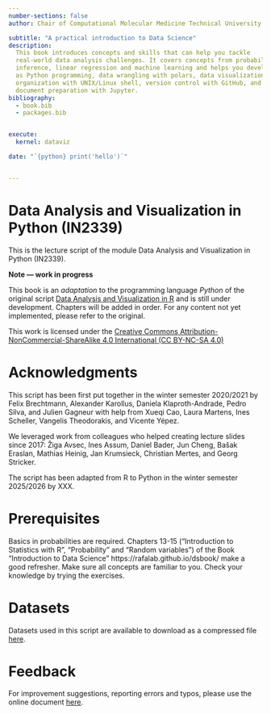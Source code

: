 ```yaml
---
number-sections: false
author: Chair of Computational Molecular Medicine Technical University of Munich

subtitle: "A practical introduction to Data Science"
description:
  This book introduces concepts and skills that can help you tackle
  real-world data analysis challenges. It covers concepts from probability, statistical
  inference, linear regression and machine learning and helps you develop skills such
  as Python programming, data wrangling with polars, data visualization with plotnine, file
  organization with UNIX/Linux shell, version control with GitHub, and reproducible
  document preparation with Jupyter.
bibliography:
  - book.bib
  - packages.bib


execute: 
  kernel: dataviz

date: "`{python} print('hello')`"


---
```



# Data Analysis and Visualization in Python (IN2339) {.unnumbered}

This is the lecture script of the module Data Analysis and Visualization in Python (IN2339).

::: {.book-callout}
**Note — work in progress**

This book is an *adaptation* to the programming language *Python* of the original script [Data Analysis and Visualization in R](https://gagneurlab.github.io/dataviz/)  and is still under development. Chapters will be added in order. For any content not yet implemented, please refer to the original.
:::


This work is licensed under the [Creative Commons Attribution-NonCommercial-ShareAlike 4.0 International (CC BY-NC-SA 4.0)](https://creativecommons.org/licenses/by-nc-sa/4.0)

# Acknowledgments {-}

This script has been first put together in the winter semester 2020/2021 by Felix Brechtmann, Alexander Karollus, Daniela Klaproth-Andrade, Pedro Silva, and Julien Gagneur with help from Xueqi Cao, Laura Martens, Ines Scheller, Vangelis Theodorakis, and Vicente Yépez.

We leveraged work from colleagues who helped creating lecture slides since 2017: Žiga Avsec, Ines Assum, Daniel Bader, Jun Cheng, Bašak Eraslan, Mathias Heinig, Jan Krumsieck, Christian Mertes, and Georg Stricker.

The script has been adapted from R to Python in the winter semester 2025/2026 by XXX.


# Prerequisites {-}
Basics in probabilities are required. Chapters 13-15 ("Introduction to Statistics with R", "Probability" and "Random variables") of the Book "Introduction to Data Science" https://rafalab.github.io/dsbook/ make a good refresher. Make sure all concepts are familiar to you. Check your knowledge by trying the exercises. 

# Datasets {.unnumbered}
Datasets used in this script are available to download as a compressed file [here](http://shorturl.at/otwxO).

# Feedback {-}
For improvement suggestions, reporting errors and typos, please use the online document [here](https://docs.google.com/document/d/1tdWmtkDaNUnQLkG_cNfJ2KLHwnaldtQwZh6pUQh8Mpc/edit?usp=sharing).

<!-- Latex commands -->
\newcommand{\bs}{\boldsymbol} 
\newcommand{\m}{\mathbf}

\newcommand{\w}{\m w} 
\newcommand{\x}{\m x}
\newcommand{\y}{\m y}

\newcommand{\X}{\m X} 
\newcommand{\I}{\m I} 

\newcommand{\E}{\operatorname{E}} 
\newcommand{\Var}{\operatorname{Var}} 
\newcommand{\Cov}{\operatorname{Cov}} 
